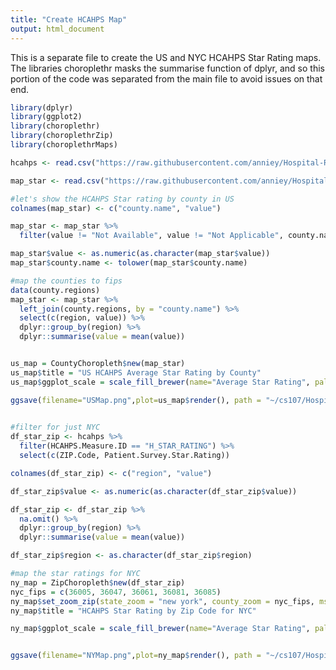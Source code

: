 ```yaml
---
title: "Create HCAHPS Map"
output: html_document
---
```


This is a separate file to create the US and NYC HCAHPS Star Rating maps. The libraries choroplethr masks the summarise function of dplyr, and so this portion of the code was separated from the main file to avoid issues on that end.

```r
library(dplyr)
library(ggplot2)
library(choroplethr)
library(choroplethrZip) 
library(choroplethrMaps)

hcahps <- read.csv("https://raw.githubusercontent.com/anniey/Hospital-Ranking-CS107/master/Raw%20Data/hcahps.csv") #national

map_star <- read.csv("https://raw.githubusercontent.com/anniey/Hospital-Ranking-CS107/master/Raw%20Data/For%20Map%20only.csv")

#let's show the HCAHPS Star rating by county in US
colnames(map_star) <- c("county.name", "value")

map_star <- map_star %>%
  filter(value != "Not Available", value != "Not Applicable", county.name != "")

map_star$value <- as.numeric(as.character(map_star$value)) 
map_star$county.name <- tolower(map_star$county.name)

#map the counties to fips
data(county.regions)
map_star <- map_star %>%
  left_join(county.regions, by = "county.name") %>%
  select(c(region, value)) %>%
  dplyr::group_by(region) %>%
  dplyr::summarise(value = mean(value))


us_map = CountyChoropleth$new(map_star) 
us_map$title = "US HCAHPS Average Star Rating by County"
us_map$ggplot_scale = scale_fill_brewer(name="Average Star Rating", palette= "RdYlGn", drop=FALSE)

ggsave(filename="USMap.png",plot=us_map$render(), path = "~/cs107/Hospital-Ranking-CS107")
  
```

```r
#filter for just NYC
df_star_zip <- hcahps %>%
  filter(HCAHPS.Measure.ID == "H_STAR_RATING") %>%
  select(c(ZIP.Code, Patient.Survey.Star.Rating)) 

colnames(df_star_zip) <- c("region", "value")

df_star_zip$value <- as.numeric(as.character(df_star_zip$value)) 

df_star_zip <- df_star_zip %>%
  na.omit() %>%
  dplyr::group_by(region) %>%
  dplyr::summarise(value = mean(value))

df_star_zip$region <- as.character(df_star_zip$region)

#map the star ratings for NYC
ny_map = ZipChoropleth$new(df_star_zip)
nyc_fips = c(36005, 36047, 36061, 36081, 36085)
ny_map$set_zoom_zip(state_zoom = "new york", county_zoom = nyc_fips, msa_zoom = NULL, zip_zoom = NULL)
ny_map$title = "HCAHPS Star Rating by Zip Code for NYC"

ny_map$ggplot_scale = scale_fill_brewer(name="Average Star Rating", palette= "RdYlGn", drop=FALSE)


ggsave(filename="NYMap.png",plot=ny_map$render(), path = "~/cs107/Hospital-Ranking-CS107")

```


